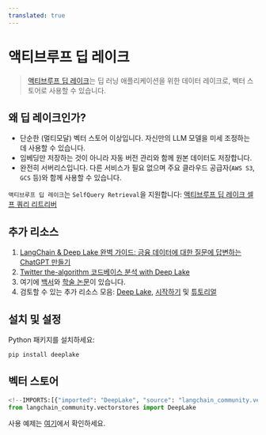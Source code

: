 ```yaml
---
translated: true
---
```


# 액티브루프 딥 레이크

>[액티브루프 딥 레이크](https://docs.activeloop.ai/)는 딥 러닝 애플리케이션을 위한 데이터 레이크로, 벡터 스토어로 사용할 수 있습니다.

## 왜 딥 레이크인가?

- 단순한 (멀티모달) 벡터 스토어 이상입니다. 자신만의 LLM 모델을 미세 조정하는 데 사용할 수 있습니다.
- 임베딩만 저장하는 것이 아니라 자동 버전 관리와 함께 원본 데이터도 저장합니다.
- 완전히 서버리스입니다. 다른 서비스가 필요 없으며 주요 클라우드 공급자(`AWS S3`, `GCS` 등)와 함께 사용할 수 있습니다.

`액티브루프 딥 레이크`는 `SelfQuery Retrieval`을 지원합니다:
[액티브루프 딥 레이크 셀프 쿼리 리트리버](/docs/integrations/retrievers/self_query/activeloop_deeplake_self_query)

## 추가 리소스

1. [LangChain & Deep Lake 완벽 가이드: 금융 데이터에 대한 질문에 답변하는 ChatGPT 만들기](https://www.activeloop.ai/resources/ultimate-guide-to-lang-chain-deep-lake-build-chat-gpt-to-answer-questions-on-your-financial-data/)
2. [Twitter the-algorithm 코드베이스 분석 with Deep Lake](https://github.com/langchain-ai/langchain/blob/master/cookbook/twitter-the-algorithm-analysis-deeplake.ipynb)
3. 여기에 [백서](https://www.deeplake.ai/whitepaper)와 [학술 논문](https://arxiv.org/pdf/2209.10785.pdf)이 있습니다.
4. 검토할 수 있는 추가 리소스 모음: [Deep Lake](https://github.com/activeloopai/deeplake), [시작하기](https://docs.activeloop.ai/getting-started) 및 [튜토리얼](https://docs.activeloop.ai/hub-tutorials)

## 설치 및 설정

Python 패키지를 설치하세요:

```bash
pip install deeplake
```

## 벡터 스토어

```python
<!--IMPORTS:[{"imported": "DeepLake", "source": "langchain_community.vectorstores", "docs": "https://api.python.langchain.com/en/latest/vectorstores/langchain_community.vectorstores.deeplake.DeepLake.html", "title": "Activeloop Deep Lake"}]-->
from langchain_community.vectorstores import DeepLake
```

사용 예제는 [여기](/docs/integrations/vectorstores/activeloop_deeplake)에서 확인하세요.
